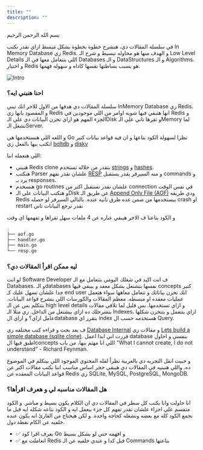 ```yaml
---
title: ""
description: ""
---
```


بسم الله الرحمن الرحيم

في سلسلة المقالات دي، هنشرح خطوة بخطوة بشكل مبسط ازاي نقدر نكتب In Memory Database زي Redis. و الهدف منها هو محاوله تبسيط و شرح الـ Low Level Details اللي بتتعامل معها في الـ Databases و الـ DataStructures و الـ Algorithms. و اختيار Redis هو بسبب بساطتها نفسها كاداه و سهوله فهمها.

![Intro](/images/intro.png)

### احنا هنبني ايه؟
سلسلة المقالات دي هدفها من الاول للاخر انك تبني InMemory Database زي Redis. و المقصود بانها زي Redis انها هتبقي فيها شويه اوامر من اللي موجودين في Redis و الجزء المهم هو ازاي تخزن البيانات دي علي الـDisk و تقرها تاني علي الـMemory لما تشغل الـServer.

و اللغه اللي هنستخدمها هي Go نظرا لسهولة الكود بتاعها و ان فيه قواعد بيانات كتير اتكتب بيها بالفعل زي [boltdb](https://github.com/boltdb/bolt) و [diskv](https://github.com/peterbourgon/diskv)


اللي هنعمله اننا:

- هنبني Redis clone بتقدر من خلاله تستخدم [strings](https://redis.io/docs/data-types/strings/) و [hashes](https://redis.io/docs/data-types/hashes/).
- هنكتب Parser علشان نقدر نفهم [RESP](https://redis.io/docs/reference/protocol-spec/) و منه السيرفر يقدر يستقبل  commands و يرد بـ responses.
- هنسخدم go routines علشان نقدر نستقبل اكتر من connection في نفس الوقت
- و هنكتب البيانات علي الـDisk عن طريق الـ [Append Only File (AOF)](https://redis.io/docs/management/persistence/) ودي طريقه Redis بيستخدمها من ضمن عده طرق تانيه عنده. بالتالي السيرفر لو حصله crash او restart نقدر نرجع البيانات تاني

<Alert message="لو فيه مصطلحات مش فاهمها دلوقتي متشغلش بالك بيها و هتفهما بعدين واحنا بنتكلم علي كل جزء" type="info"></Alert>


و الكود بتاعنا ف الاخر هيبقي عباره عن 4 ملفات سهل تقراها و تفهمها اي وقت
```bash
.
├── aof.go
├── handler.go
├── main.go
└── resp.go
```

### ليه ممكن اقرأ المقالات دي؟

لو انت Software Developer ف انت اكيد في شغلك اليومي بتتعامل مع الـ Databases. و الـdatabases نفسها بتشتغل بشكل معقد و بيبقي فيها concepts كتير جدا علشان تسهل عليك كـ end user انك تخزن بياناتك و تتعامل معاهها سواء هتعمل عمليات معقده او مبسطه. معظم المقالات والكورسات اللي بتشرح قواعد البيانات. بتتكلم بس عن الـ high level details و ازاي تستخدمها. بس قليل لما تلاقي مقالات بتشرحلك ده ازاي بيشتغل من الداخل. زي مثلا الـ Indexes، ازاي بتتعمل و بتتخزن شكلها عامل ازاي؟ و ازاي الdatabase بتقرر اي  index هستخدمه حسب ال Query.

ف بعد بحث و قراءه كتب مختلفه زي [Database Internal](https://www.databass.dev/) و مقالات زي [Lets build a simple database (sqlite clone)](https://cstack.github.io/db_tutorial/). قررت اني ابدا اعمل database بنفسي و احاول اطبق فيها الconcepts اللي انا مهتم بيها، من باب "What I cannot create, I do not understand" - Richard Feynman.


و حبيت انقل التجربه دي بالعربية نظراً لقله المحتوي الموجود اللي بيتكلم في الموضوع ده. واللي هنبنيه في المقالات دي هيبقي حجر اساس مناسب اننا نكتب مقالات اكتر عن قواعد البيانات المعقده عن Redis زي SQLite, MySQL, PostgreSQL, MongoDB.


### هل المقالات مناسبه لي و هعرف اقرأها؟

انا حاولت وانا بكتب كل سطر في المقالات دي ان الكلام يكون بسيط و مباشر. و الكود متقسم علي اجزاء علشان تقدر تفهم كل جزء بيعمل ايه و الكود بتاعه شكله ايه قبل ما نجمع الكود كله مع بعضه ونشغله كحاجة واحدة. و لكن هيحتاج من القارئ انه يكون عنده خلفيه عن الكام نقطة دول.

- ✅ بعرف اقرا كود Go و افهمه حتي لو بشكل بسيط
- ✅ اتعاملت مع Redis قبل كدا و عندي خلفيه عن الـ Commands بتاعتها

<Alert message="حتي لو متعرفش Go و Redis. تقدر بردو تقرا المقالات و اكيد هتلاقي حاجات مفيده" type="warning"></Alert>
